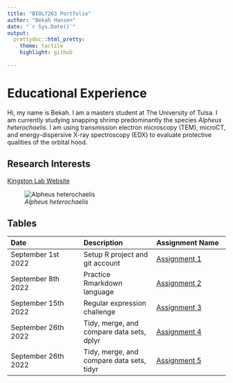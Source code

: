 ```yaml
---
title: "BIOL7263 Portfolio"
author: "Bekah Hansen"
date: "`r Sys.Date()`"
output: 
  prettydoc::html_pretty:
    theme: tactile
    highlight: github
  
---
```


# Educational Experience
Hi, my name is Bekah. I am a masters student at The University of Tulsa. I am currently studying snapping shrimp predominantly the species *Alpheus heterochaelis*. I am using transmission electron microscopy (TEM), microCT, and energy-dispersive X-ray spectroscopy (EDX) to evaluate protective qualities of the orbital hood. 

## Research Interests
[Kingston Lab Website](https://www.kingston-lab.com/)

![*Alpheus heterochaelis*](images/SS.jpeg)

## Tables

| Date | Description | Assignment Name |
| :-- | :-- | :-- |
| September 1st 2022 | Setup R project and git account | [Assignment 1](Assignments/Assignment1.html) |
| September 8th 2022 | Practice Rmarkdown language | [Assignment 2](index.html) |
| September 15th 2022 | Regular expression challenge | [Assignment 3](Assignments/Assignment3.html) |
| September 26th 2022 | Tidy, merge, and compare data sets, dplyr | [Assignment 4](Assignments/Assignment4.html) |
| September 26th 2022 | Tidy, merge, and compare data sets, tidyr| [Assignment 5](Assignments/Assignment5.html) |



